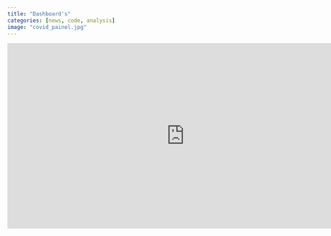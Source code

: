 ```yaml
---
title: "Dashboard's"
categories: [news, code, analysis]
image: "covid_painel.jpg"
---
```


<iframe width="800" height="420" src="https://lookerstudio.google.com/embed/reporting/bf1eb69c-c1ee-47a7-b798-67b5a046e9f0/page/TOVmC" frameborder="0" style="border:0" allowfullscreen target="_self">

</iframe>
